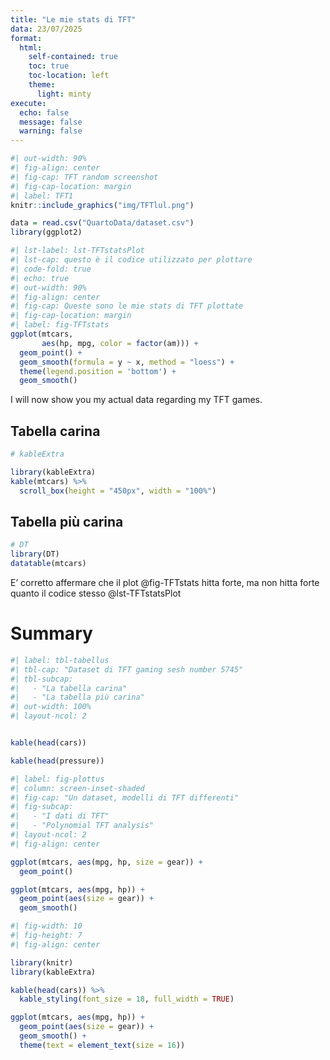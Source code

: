 ```yaml
---
title: "Le mie stats di TFT"
data: 23/07/2025
format: 
  html:
    self-contained: true
    toc: true                 
    toc-location: left      
    theme:
      light: minty 
execute: 
  echo: false
  message: false
  warning: false
---
```


```r
#| out-width: 90%
#| fig-align: center
#| fig-cap: TFT random screenshot
#| fig-cap-location: margin
#| label: TFT1
knitr::include_graphics("img/TFTlul.png")
```

```r
data = read.csv("QuartoData/dataset.csv")
library(ggplot2)
```


```r
#| lst-label: lst-TFTstatsPlot
#| lst-cap: questo è il codice utilizzato per plottare
#| code-fold: true
#| echo: true
#| out-width: 90%
#| fig-align: center
#| fig-cap: Queste sono le mie stats di TFT plottate
#| fig-cap-location: margin
#| label: fig-TFTstats
ggplot(mtcars,                                   
       aes(hp, mpg, color = factor(am))) +       
  geom_point() +
  geom_smooth(formula = y ~ x, method = "loess") +
  theme(legend.position = 'bottom') +
  geom_smooth()
```

I will now show you my actual data regarding my TFT games.

::: {.panel-tabset}

## Tabella carina


```r
# kableExtra

library(kableExtra)
kable(mtcars) %>%
  scroll_box(height = "450px", width = "100%")
```

## Tabella più carina


```r
# DT
library(DT)
datatable(mtcars)
```

:::

::: {.callout-warning collapse="true"}
E' corretto affermare che il plot @fig-TFTstats hitta forte, ma non hitta forte quanto il codice stesso @lst-TFTstatsPlot
:::


# Summary

```r
#| label: tbl-tabellus
#| tbl-cap: "Dataset di TFT gaming sesh number 5745"
#| tbl-subcap: 
#|   - "La tabella carina"
#|   - "La tabella più carina"
#| out-width: 100%  
#| layout-ncol: 2


kable(head(cars))

kable(head(pressure))
```

```r
#| label: fig-plottus
#| column: screen-inset-shaded
#| fig-cap: "Un dataset, modelli di TFT differenti" 
#| fig-subcap:
#|   - "I dati di TFT"
#|   - "Polynomial TFT analysis"
#| layout-ncol: 2
#| fig-align: center

ggplot(mtcars, aes(mpg, hp, size = gear)) +
  geom_point()

ggplot(mtcars, aes(mpg, hp)) +
  geom_point(aes(size = gear)) +
  geom_smooth()

```

```r
#| fig-width: 10
#| fig-height: 7
#| fig-align: center

library(knitr)
library(kableExtra)

kable(head(cars)) %>%
  kable_styling(font_size = 18, full_width = TRUE)

ggplot(mtcars, aes(mpg, hp)) +
  geom_point(aes(size = gear)) +
  geom_smooth() +
  theme(text = element_text(size = 16))

```